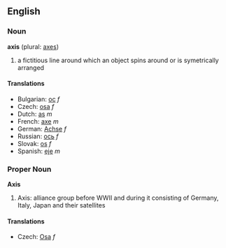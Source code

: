 ==English==
===Noun===
'''axis''' (plural: [[axes]])

# a fictitious line around which an object spins around or is symetrically arranged

====Translations====

*Bulgarian: [[ос]] ''f''
*Czech: [[osa]] ''f''
*Dutch: [[as]] ''m''
*French: [[axe]] ''m''
*German: [[Achse]] ''f''
*Russian: [[oсь]]  ''f''
*Slovak: [[os]] ''f''
*Spanish: [[eje]] ''m''

===Proper Noun===
'''Axis'''

# Axis: alliance group before WWII and during it consisting of Germany, Italy, Japan and their satellites 

====Translations====
*Czech: [[Osa]] ''f''